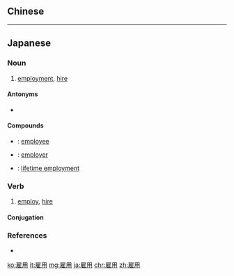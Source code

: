 {{also|僱用}}
==Chinese==
{{zh-see|僱用}}

----

==Japanese==
{{ja-kanjitab|こ|よう|yomi=on}}

===Noun===
{{ja-noun|こよう}}

# [[employment]], [[hire]]

====Antonyms====
* {{ja-r|解雇|かいこ}}

====Compounds====
* {{ja-r|雇用者|こようしゃ}}: [[employee]]
* {{ja-r|雇用主|こようぬし}}: [[employer]]
* {{ja-r|終身雇用|しゅうしんこよう}}: [[lifetime employment]]

===Verb===
{{ja-verb-suru|こよう}}

# [[employ]], [[hire]]

====Conjugation====
{{ja-suru|こよう}}

===References===
* {{R:Shogakukan}}

[[ko:雇用]]
[[it:雇用]]
[[mg:雇用]]
[[ja:雇用]]
[[chr:雇用]]
[[zh:雇用]]